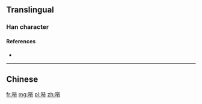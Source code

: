 {{also|囀}}
==Translingual==
{{Han simplified forms|囀|𫝚|啭|ex=y}}

===Han character===
{{Han char|rn=30|rad=口|as=08|sn=11|four=|canj=RKQI|ids=⿰口转}}

====References====
* {{Han ref|kx=0196.261|hdz=10639.040|uh=556D|ud=21869}}

----

==Chinese==
{{zh-see|囀}}

[[fr:啭]]
[[mg:啭]]
[[pl:啭]]
[[zh:啭]]